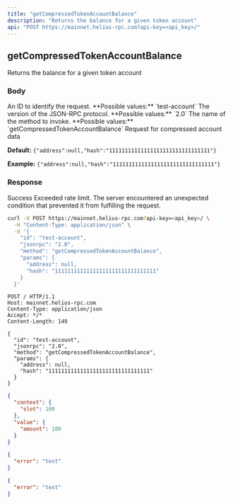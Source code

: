 ```yaml
---
title: "getCompressedTokenAccountBalance"
description: "Returns the balance for a given token account"
api: "POST https://mainnet.helius-rpc.com?api-key=<api_key>/"
---
```


## getCompressedTokenAccountBalance

Returns the balance for a given token account

### Body

<ParamField body="id" type="string" required>
  An ID to identify the request. **Possible values:** `test-account`
</ParamField>

<ParamField body="jsonrpc" type="string" required>
  The version of the JSON-RPC protocol. **Possible values:** `2.0`
</ParamField>

<ParamField body="method" type="string" required>
  The name of the method to invoke. **Possible values:**
  `getCompressedTokenAccountBalance`
</ParamField>

<ParamField body="params" type="object" required>
  Request for compressed account data
  
  **Default:** `{"address":null,"hash":"11111111111111111111111111111111"}`
  
  **Example:** `{"address":null,"hash":"11111111111111111111111111111111"}`
</ParamField>

### Response

<ResponseField name="200" type="object">
  Success
  <Expandable title="Response">
    <ResponseField name="context" type="object" />
    <ResponseField name="value" type="object" />
  </Expandable>
</ResponseField>

<ResponseField name="429" type="object">
  Exceeded rate limit.
  <Expandable title="Response">
    <ResponseField name="error" type="string" />
  </Expandable>
</ResponseField>

<ResponseField name="500" type="object">
  The server encountered an unexpected condition that prevented it from
  fulfilling the request.
  <Expandable title="Response">
    <ResponseField name="error" type="string" />
  </Expandable>
</ResponseField>

<RequestExample>

```bash cURL
curl -X POST https://mainnet.helius-rpc.com?api-key=<api_key>/ \
  -H "Content-Type: application/json" \
  -d '{
    "id": "test-account",
    "jsonrpc": "2.0",
    "method": "getCompressedTokenAccountBalance",
    "params": {
      "address": null,
      "hash": "11111111111111111111111111111111"
    }
  }'
```

```http HTTP
POST / HTTP/1.1
Host: mainnet.helius-rpc.com
Content-Type: application/json
Accept: */*
Content-Length: 149

{
  "id": "test-account",
  "jsonrpc": "2.0",
  "method": "getCompressedTokenAccountBalance",
  "params": {
    "address": null,
    "hash": "11111111111111111111111111111111"
  }
}
```

</RequestExample>

<ResponseExample>

```json 200 Success
{
  "context": {
    "slot": 100
  },
  "value": {
    "amount": 100
  }
}
```

```json 429 Exceeded rate limit
{
  "error": "text"
}
```

```json 500 Server Error
{
  "error": "text"
}
```

</ResponseExample>

